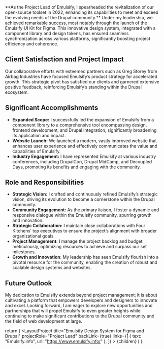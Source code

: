 
<p className="lead">**As the Project Lead of Emulsify, I spearheaded the revitalization of our open-source toolset in 2022, enhancing its capabilities to meet and exceed the evolving needs of the Drupal community.** Under my leadership, we achieved remarkable success, most notably through the launch of the Emulsify UI Kit for Figma. This innovative design system, integrated with a component library and design tokens, has ensured seamless synchronization across various platforms, significantly boosting project efficiency and coherence.</p>

## Client Satisfaction and Project Impact
Our collaborative efforts with esteemed partners such as Greg Storey from Airbag Industries have focused Emulsify’s product strategy for accelerated growth. This strategic pivot has satisfied our clients and garnered extensive positive feedback, reinforcing Emulsify’s standing within the Drupal ecosystem.

<ScreenShot src={emulsifyWebsite} title="Emulsify info website"/>

## Significant Accomplishments
- **Expanded Scope:** I successfully led the expansion of Emulsify from a component library to a comprehensive tool encompassing design, frontend development, and Drupal integration, significantly broadening its application and impact.
- **Website Launch:** We launched a modern, vastly improved website that enhances user experience and effectively communicates the value and capabilities of Emulsify.
- **Industry Engagement:** I have represented Emulsify at various industry conferences, including DrupalCon, Drupal MidCamp, and Decoupled Days, promoting its benefits and engaging with the community.

<YouTubeEmbed embedId="Lcv6FYSt2ew"/>

## Role and Responsibilities 
- **Strategic Vision:** I crafted and continuously refined Emulsify’s strategic vision, driving its evolution to become a cornerstone within the Drupal community.
- **Community Engagement:** As the primary liaison, I foster a dynamic and responsive dialogue within the Emulsify community, spurring growth and innovation.
- **Strategic Collaboration:** I maintain close collaborations with Four Kitchens’ top executives to ensure the project’s alignment with broader organizational goals.
- **Project Management:** I manage the project backlog and budget meticulously, optimizing resources to achieve and surpass our set milestones.
- **Growth and Innovation:** My leadership has seen Emulsify flourish into a pivotal resource for the community, enabling the creation of robust and scalable design systems and websites.

## Future Outlook  
My dedication to Emulsify extends beyond project management; it is about cultivating a platform that empowers developers and designers to innovate and excel. Looking forward, I am eager to explore new opportunities and partnerships that will propel Emulsify to even greater heights while continuing to make significant contributions to the Drupal community and the field of web development at large.

  return (
    <LayoutProject
      title="Emulsify Design System for Figma and Drupal"
      projectRole="Project Lead"
      backLink={true}
      links={[
        { text: "Emulsify.info", url: "https://www.emulsify.info/" },
      ]}
    >
      {children}
    </LayoutProject>
  )
}
